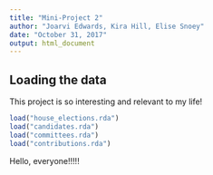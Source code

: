 ```yaml
---
title: "Mini-Project 2"
author: "Joarvi Edwards, Kira Hill, Elise Snoey"
date: "October 31, 2017"
output: html_document
---
```



## Loading the data

This project is so interesting and relevant to my life!

```r
load("house_elections.rda")
load("candidates.rda")
load("committees.rda")
load("contributions.rda")
```
Hello, everyone!!!!!